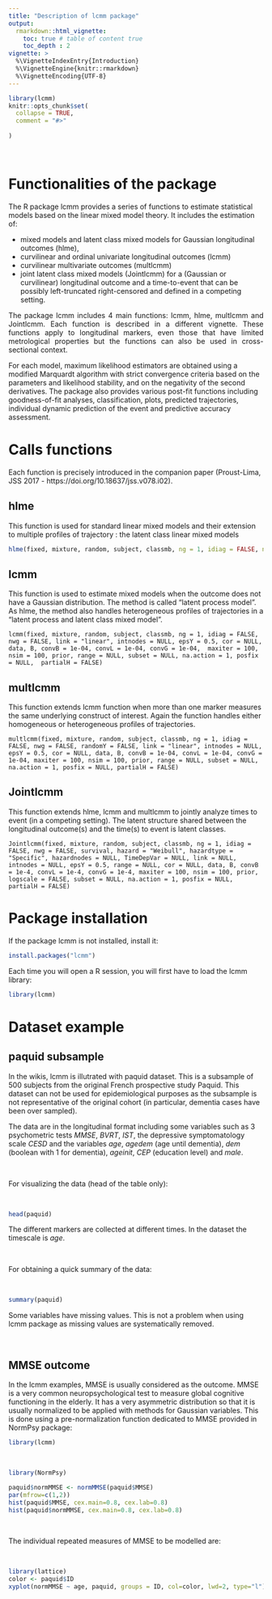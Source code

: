 ```yaml
---
title: "Description of lcmm package"
output: 
  rmarkdown::html_vignette:
    toc: true # table of content true
    toc_depth : 2  
vignette: >
  %\VignetteIndexEntry{Introduction}
  %\VignetteEngine{knitr::rmarkdown}
  %\VignetteEncoding{UTF-8}
---
```





```r
library(lcmm)
knitr::opts_chunk$set(
  collapse = TRUE,
  comment = "#>"
  
)
```
&nbsp;

# Functionalities of the package  

<p align="justify"> The R package lcmm provides a series of functions to estimate statistical models based on the linear mixed model theory. It includes the estimation of:

- mixed models and latent class mixed models for Gaussian longitudinal outcomes (hlme),
- curvilinear and ordinal univariate longitudinal outcomes (lcmm)
- curvilinear multivariate outcomes (multlcmm)
- joint latent class mixed models (Jointlcmm) for a (Gaussian or curvilinear) longitudinal outcome and a time-to-event that can be possibly left-truncated right-censored and defined in a competing setting. 


<p align="justify">The package lcmm includes 4 main functions: lcmm, hlme, multlcmm and Jointlcmm. Each function is described in a different vignette. These functions apply to longitudinal markers, even those that have limited metrological properties but the functions can also be used in cross-sectional context.</p>


For each model, maximum likelihood estimators are obtained using a modified Marquardt algorithm with strict convergence criteria based on the parameters and likelihood stability, and on the negativity of the second derivatives. The package also provides various post-fit functions including goodness-of-fit analyses, classification, plots, predicted trajectories, individual dynamic prediction of the event and predictive accuracy assessment.</p>



# Calls functions

Each function is precisely introduced in the companion paper (Proust-Lima, JSS 2017 - https://doi.org/10.18637/jss.v078.i02).

## hlme

This function is used for standard linear mixed models and their extension to multiple profiles of trajectory : the latent class linear mixed models 

```r
hlme(fixed, mixture, random, subject, classmb, ng = 1, idiag = FALSE, nwg = FALSE, cor = NULL, data, B, convB = 0.0001, convL = 0.0001, convG = 0.0001, prior, maxiter = 500, subset = NULL, na.action = 1, posfix = NULL)
```


## lcmm 

This function is used to estimate mixed models when the outcome does not have a Gaussian distribution. The method is called "latent process model". As hlme, the method also handles heterogeneous profiles of trajectories in a "latent process and latent class mixed model". 

```
lcmm(fixed, mixture, random, subject, classmb, ng = 1, idiag = FALSE, nwg = FALSE, link = "linear", intnodes = NULL, epsY = 0.5, cor = NULL, data, B, convB = 1e-04, convL = 1e-04, convG = 1e-04,  maxiter = 100, nsim = 100, prior, range = NULL, subset = NULL, na.action = 1, posfix = NULL,  partialH = FALSE)
``` 

## multlcmm

This function extends lcmm function when more than one marker measures the same underlying construct of interest. Again the function handles either homogeneous or heterogeneous profiles of trajectories.

```
multlcmm(fixed, mixture, random, subject, classmb, ng = 1, idiag = FALSE, nwg = FALSE, randomY = FALSE, link = "linear", intnodes = NULL, epsY = 0.5, cor = NULL, data, B, convB = 1e-04, convL = 1e-04, convG = 1e-04, maxiter = 100, nsim = 100, prior, range = NULL, subset = NULL, na.action = 1, posfix = NULL, partialH = FALSE)
``` 


## Jointlcmm 

This function extends hlme, lcmm and multlcmm to jointly analyze times to event (in a competing setting). The latent structure shared between the longitudinal outcome(s) and the time(s) to event is latent classes. 

```
Jointlcmm(fixed, mixture, random, subject, classmb, ng = 1, idiag = FALSE, nwg = FALSE, survival, hazard = "Weibull", hazardtype = "Specific", hazardnodes = NULL, TimeDepVar = NULL, link = NULL, intnodes = NULL, epsY = 0.5, range = NULL, cor = NULL, data, B, convB = 1e-4, convL = 1e-4, convG = 1e-4, maxiter = 100, nsim = 100, prior, logscale = FALSE, subset = NULL, na.action = 1, posfix = NULL, partialH = FALSE)
``` 



# Package installation

If the package lcmm is not installed, install it:

```r
install.packages("lcmm")
```

Each time you will open a R session, you will first have to load the lcmm library:

```r
library(lcmm)
```

# Dataset example

## paquid subsample

<p align="justify">

In the wikis, lcmm is illutrated with paquid dataset. This is a subsample of 500 subjects from the original French prospective study Paquid. This dataset can not be used for epidemiological purposes as the subsample is not representative of the original cohort (in particular, dementia cases have been over sampled).  

The data are in the longitudinal format including some variables such as 3 psychometric tests $MMSE$, $BVRT$, $IST$, the depressive symptomatology scale $CESD$ and the variables $age$, $agedem$ (age until dementia), $dem$ (boolean with 1 for dementia), $ageinit$, $CEP$ (education level) and $male$.</p>

&nbsp;

For visualizing the data (head of the table only):

&nbsp;

```r
head(paquid)
```

The different markers are collected at different times. In the dataset the timescale is $age$.

&nbsp;

For obtaining a quick summary of the data:

&nbsp;

```r
summary(paquid)
```

Some variables have missing values. This is not a problem when using lcmm package as missing values are systematically removed. 

&nbsp;

## MMSE outcome

In the lcmm examples, MMSE is usually considered as the outcome. MMSE is a very common neuropsychological test to measure global cognitive functioning in the elderly. It has a very asymmetric distribution so that it is usually normalized to be applied with methods for Gaussian variables. This is done using a pre-normalization function dedicated to MMSE provided in NormPsy package:   


```r
library(lcmm)
```

&nbsp;

```r
library(NormPsy)
``` 

```r
paquid$normMMSE <- normMMSE(paquid$MMSE)
par(mfrow=c(1,2))
hist(paquid$MMSE, cex.main=0.8, cex.lab=0.8)
hist(paquid$normMMSE, cex.main=0.8, cex.lab=0.8)
```

&nbsp;

The individual repeated measures of MMSE to be modelled are:

&nbsp;

```r
library(lattice)
color <- paquid$ID
xyplot(normMMSE ~ age, paquid, groups = ID, col=color, lwd=2, type="l")
```

&nbsp;


